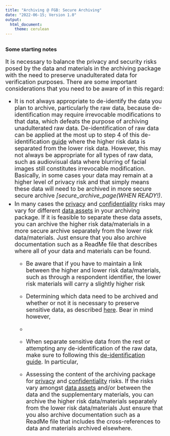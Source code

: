 ```yaml
---
title: "Archiving @ FGB: Secure Archiving"
date: "2022-06-15; Version 1.0"
output: 
  html_document:
    theme: cerulean
---
```


## {#CSS}

<style type="text/css">


.main-container {
  max-width: 1600px;
  margin-left: auto;
  margin-right: auto;
  padding-top: 5%;
  padding-bottom: 30%;
  padding-right: 10%;
  padding-left: 10%;
}

h1.title {
  font-size: 28px;
  text-align: center;
}

h4.date { /* this is to affect the size of the date text in the YAML when it prints in html  */
  font-size: 20px;
  text-align: center;
}

p {
  font-size: 18px;
}

li {
  font-size: 18px;
  margin: 5px;
}

summary { /* this is copied from the bootstrap css for cerulean; by using the following I can change the text from the summary
class so that if looks like a header within the cerulean theme*/
  font-family: "Helvetica Neue", Helvetica, Arial, sans-serif;
  font-weight: 500;
  font-size: 30px;
  color: #317eac;
}

#indent {
  margin-left: 3em; /* this indents an entire paragraph */
}

</style>


### Some starting notes

It is necessary to balance the privacy and security risks posed by the data and materials in the archiving package with the need to preserve unadulterated data for verification purposes. There are some important considerations that you need to be aware of in this regard:

* It is not always appropriate to de-identify the data you plan to archive, particularly the raw data, because de-identification may require irrevocable modifications to that data, which defeats the purpose of archiving unadulterated raw data. De-identification of raw data can be applied at the most up to step 4 of this de-identification [guide](../security/Deidentification.html#Step_4:_Separate_the_direct_identifiers_from_research_data){target="_blank"} where the higher risk data is separated from the lower risk data. However, this may not always be appropriate for all types of raw data, such as audiovisual data where blurring of facial images still constitutes irrevocable modification. Basically, in some cases your data may remain at a higher level of privacy risk and that simply means these data will need to be archived in more secure secure archive *[secure_archive_page(WHEN READY!)*.
* In many cases the [privacy](https://fgb-rdm.nl/Security/PrivacyRisks.html){target="_blank"} and [confidentiality](https://fgb-rdm.nl/Security/PrivacyRisks.html#confidentiality){target="_blank"} risks may vary for different [data assets](../definitions/Definitions.html#dataasset){target="_blank"} in your archiving package. If it is feasible to separate these data assets, you can archive the higher risk data/materials in a more secure archive separately from the lower risk data/materials. Just ensure that you also archive documentation such as a ReadMe file that describes where all of your data and materials can be found.
  + Be aware that if you have to maintain a link between the higher and lower risk data/materials, such as through a respondent identifier, the lower risk materials will carry a slightly higher risk


  + Determining which data need to be archived and whether or not it is necessary to preserve sensitive data, as described [here](https://libguides.vu.nl/rdm/selecting-data-archiving){target="_blank"}. Bear in mind however,
  + 
    
  + When separate sensitive data from the rest or attempting any de-identification of the raw data, make sure to following this [de-identification guide](../security/Deidentification.html). In particular, 
  + Assessing the content of the archiving package for [privacy](https://fgb-rdm.nl/Security/PrivacyRisks.html){target="_blank"} and [confidentiality](https://fgb-rdm.nl/Security/PrivacyRisks.html#confidentiality){target="_blank"} risks. If the risks vary amongst [data assets](../definitions/Definitions.html#dataasset){target="_blank"} and/or between the data and the supplementary materials, you can archive the higher risk data/materials separately from the lower risk data/materials Just ensure that you also archive documentation such as a ReadMe file that includes the cross-references to data and materials archived elsewhere.
  
